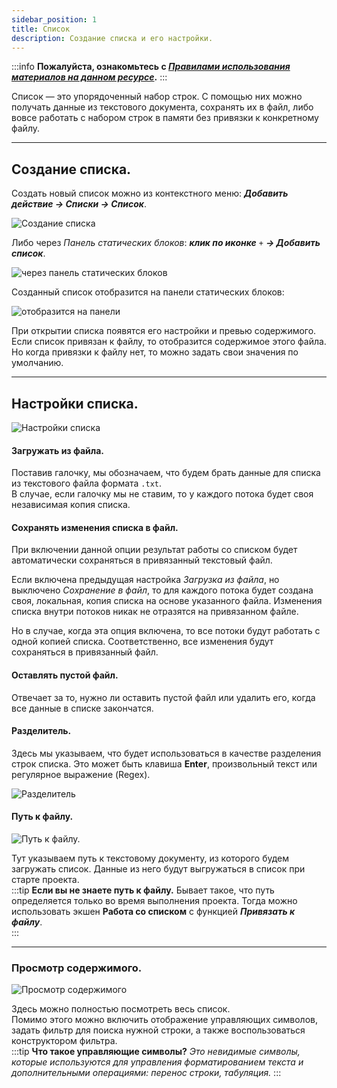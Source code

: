 ```yaml
---
sidebar_position: 1
title: Список
description: Создание списка и его настройки.
--- 
```

:::info **Пожалуйста, ознакомьтесь с [*Правилами использования материалов на данном ресурсе*](../../Disclaimer).**
::: 

Список — это упорядоченный набор строк. С помощью них можно получать данные из текстового документа, сохранять их в файл, либо вовсе работать с набором строк в памяти без привязки к конкретному файлу.  
_______________________________________________ 
## Создание списка.  
Создать новый список можно из контекстного меню: ***Добавить действие → Списки → Список***.  

![Создание списка](./assets/Lists/Lists_pic1.png) 

Либо через *Панель статических блоков*: ***клик по иконке*** `+` ***→ Добавить список***.  

![через панель статических блоков](./assets/Lists/Lists_pic2.png) 

Созданный список отобразится на панели статических блоков:  

![отобразится на панели](./assets/Lists/Lists_pic3.png)  

При открытии списка появятся его настройки и превью содержимого.  
Если список привязан к файлу, то отобразится содержимое этого файла.  
Но когда привязки к файлу нет, то можно задать свои значения по умолчанию.  
_______________________________________________ 
## Настройки списка.    
![Настройки списка](./assets/Lists/Lists_pic4.png) 

#### Загружать из файла.  
Поставив галочку, мы обозначаем, что будем брать данные для списка из текстового файла формата `.txt`.  
В случае, если галочку мы не ставим, то у каждого потока будет своя независимая копия списка.  

#### Сохранять изменения списка в файл.  
При включении данной опции результат работы со списком будет автоматически сохраняться в привязанный текстовый файл.  

Если включена предыдущая настройка *Загрузка из файла*, но выключено *Сохранение в файл*, то для каждого потока будет создана своя, локальная, копия списка на основе указанного файла. Изменения списка внутри потоков никак не отразятся на привязанном файле.  

Но в случае, когда эта опция включена, то все потоки будут работать с одной копией списка. Соответственно, все изменения будут сохраняться в привязанный файл.  

#### Оставлять пустой файл.  
Отвечает за то, нужно ли оставить пустой файл или удалить его, когда все данные в списке закончатся.  

#### Разделитель.  
Здесь мы указываем, что будет использоваться в качестве разделения строк списка. Это может быть клавиша **Enter**, произвольный текст или регулярное выражение (Regex).

![Разделитель](./assets/Lists/Lists_pic5.png)   

#### Путь к файлу.  
![Путь к файлу.](./assets/Lists/Lists_pic6.png)   

Тут указываем путь к текстовому документу, из которого будем загружать список. Данные из него будут выгружаться в список при старте проекта.  
:::tip **Если вы не знаете путь к файлу.**
Бывает такое, что путь определяется только во время выполнения проекта. Тогда можно использовать экшен **Работа со списком** с функцией ***Привязать к файлу***.  
::: 
_______________________________________________ 
### Просмотр содержимого.  
![Просмотр содержимого](./assets/Lists/Lists_pic7.png) 

Здесь можно полностью посмотреть весь список.   
Помимо этого можно включить отображение управляющих символов, задать фильтр для поиска нужной строки, а также воспользоваться конструктором фильтра.  
:::tip **Что такое управляющие символы?**
*Это невидимые символы, которые используются для управления форматированием текста и дополнительными операциями: перенос строки, табуляция.* 
::: 